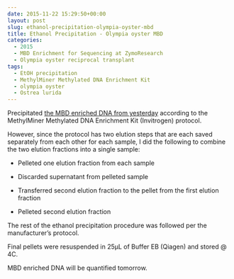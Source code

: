 ```yaml
---
date: 2015-11-22 15:29:50+00:00
layout: post
slug: ethanol-precipitation-olympia-oyster-mbd
title: Ethanol Precipitation - Olympia oyster MBD
categories:
  - 2015
  - MBD Enrichment for Sequencing at ZymoResearch
  - Olympia oyster reciprocal transplant
tags:
  - EtOH precipitation
  - MethylMiner Methylated DNA Enrichment Kit
  - olympia oyster
  - Ostrea lurida
---
```


Precipitated [the MBD enriched DNA from yesterday](https://robertslab.github.io/sams-notebook/2015/11/21/mbd-enrichment-sonicated-olympia-oyster-gdna.html) according to the MethylMiner Methylated DNA Enrichment Kit (Invitrogen) protocol.

However, since the protocol has two elution steps that are each saved separately from each other for each sample, I did the following to combine the two elution fractions into a single sample:




    
  * Pelleted one elution fraction from each sample

    
  * Discarded supernatant from pelleted sample

    
  * Transferred second elution fraction to the pellet from the first elution fraction

    
  * Pelleted second elution fraction



The rest of the ethanol precipitation procedure was followed per the manufacturer's protocol.

Final pellets were resuspended in 25μL of Buffer EB (Qiagen) and stored @ 4C.

MBD enriched DNA will be quantified tomorrow.

